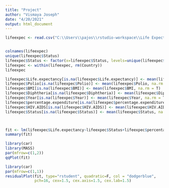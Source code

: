 ---
title: "Project"
author: "Vismaya Joseph"
date: "4/20/2021"
output: html_document
---

```{r}
lifeexpec <- read.csv("C:\\Users\\pajos\\rstudio-workspace\\Life Expectancy Data.csv") 


colnames(lifeexpec)
unique(lifeexpec$Status)
lifeexpec$Status <- factor(x=lifeexpec$Status, levels=unique(lifeexpec$Status), labels=c(0,1))
lifeexpec <- within(lifeexpec, rm(Country))
lifeexpec

lifeexpec$Life.expectancy[is.na(lifeexpec$Life.expectancy)] <- mean(lifeexpec$Life.expectancy, na.rm = T)
lifeexpec$Polio[is.na(lifeexpec$Polio)] <- mean(lifeexpec$Polio, na.rm = T)
lifeexpec$BMI[is.na(lifeexpec$BMI)] <- mean(lifeexpec$BMI, na.rm = T)
lifeexpec$Diphtheria[is.na(lifeexpec$Diphtheria)] <- mean(lifeexpec$Diphtheria, na.rm = T)
lifeexpec$Year[is.na(lifeexpec$Year)] <- mean(lifeexpec$Year, na.rm = T)
lifeexpec$percentage.expenditure[is.na(lifeexpec$percentage.expenditure)] <- mean(lifeexpec$percentage.expenditure, na.rm = T)
lifeexpec$HIV.AIDS[is.na(lifeexpec$HIV.AIDS)] <- mean(lifeexpec$HIV.AIDS, na.rm = T)
lifeexpec$Status[is.na(lifeexpec$Status)] <- mean(lifeexpec$Status, na.rm = T)



fit <- lm(lifeexpec$Life.expectancy~lifeexpec$Status+lifeexpec$percentage.expenditure+lifeexpec$BMI+lifeexpec$Polio+lifeexpec$Diphtheria+lifeexpec$HIV.AIDS)
summary(fit)

library(car)
library(MASS)
par(mfrow=c(1,2))
qqPlot(fit)

library(car)
par(mfrow=c(1,1))
residualPlot(fit, type="rstudent", quadratic=F, col = "dodgerblue",
             pch=16, cex=1.5, cex.axis=1.5, cex.lab=1.5)

```

